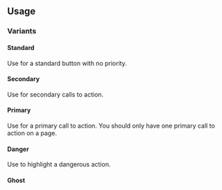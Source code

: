 
## Usage

### Variants

#### Standard

Use for a standard button with no priority.

<Story name="standard2" />

#### Secondary

Use for secondary calls to action.

<Story name="secondary2" />

#### Primary

Use for a primary call to action. You should only have one primary call to action on a page.

<Canvas>
  <Story name="primary2" />
</Canvas>

#### Danger

Use to highlight a dangerous action.

<Canvas>
  <Story name="danger2" />
</Canvas>

#### Ghost

<Canvas>
  <Story name="ghost2" />
</Canvas>

